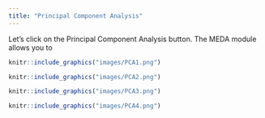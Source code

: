 ```yaml
---
title: "Principal Component Analysis"
---
```


Let's click on the Principal Component Analysis button. The MEDA module allows you to 

```r
knitr::include_graphics("images/PCA1.png")
```



```r
knitr::include_graphics("images/PCA2.png")
```



```r
knitr::include_graphics("images/PCA3.png")
```



```r
knitr::include_graphics("images/PCA4.png")
```


